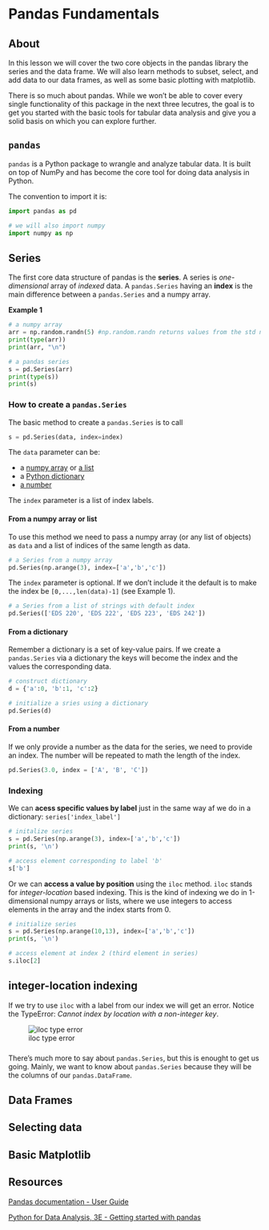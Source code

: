 # Pandas Fundamentals

## About
In this lesson we will cover the two core objects in the pandas library the series and the data frame. We will also learn methods to subset, select, and add data to our data frames, as well as some basic plotting with matplotlib.

There is so much about pandas. While we won't be able to cover every single functionality of this package in the next three lecutres, the goal is to get you started with the basic tools for tabular data analysis and give you a solid basis on which you can explore further. 

## `pandas`

`pandas` is a Python package to wrangle and analyze tabular data. It is built on top of NumPy and has become the core tool for doing data analysis in Python. 

The convention to import it is:

```python
import pandas as pd

# we will also import numpy 
import numpy as np
```

## Series

The first core data structure of pandas is the **series**. 
A series is *one-dimensional* array of *indexed* data. A `pandas.Series` having an **index** is the main difference between a `pandas.Series` and a numpy array. 

**Example 1**
```python
# a numpy array
arr = np.random.randn(5) #np.random.randn returns values from the std normal distribution
print(type(arr))
print(arr, "\n")

# a pandas series
s = pd.Series(arr)
print(type(s))
print(s)
```


### How to create a `pandas.Series`

The basic method to create a `pandas.Series` is to call

``` python
s = pd.Series(data, index=index)
```

The `data` parameter can be:

- a [numpy array](https://numpy.org/doc/stable/reference/arrays.ndarray.html) or [a list](https://realpython.com/python-list/)
- a [Python dictionary](https://realpython.com/lessons/dictionary-python/)
- [a number](https://commons.wikimedia.org/wiki/File:Number-three.JPG)

The `index` parameter is a list of index labels.

#### From a numpy array or list

To use this method we need to pass a numpy array (or any list of objects) as `data` and a list of indices of the same length as data. 

```python
# a Series from a numpy array 
pd.Series(np.arange(3), index=['a','b','c'])
```


 The `index` parameter is optional. If we don't include it the default is to make the index be `[0,...,len(data)-1]` (see Example 1).

```python
# a Series from a list of strings with default index
pd.Series(['EDS 220', 'EDS 222', 'EDS 223', 'EDS 242'])
```


#### From a dictionary

Remember a dictionary is a set of key-value pairs. If we create a `pandas.Series` via a dictionary the keys will become the index and the values the corresponding data.

```python
# construct dictionary
d = {'a':0, 'b':1, 'c':2}

# initialize a sries using a dictionary
pd.Series(d)
```

#### From a number
If we only provide a number as the data for the series, we need to provide an index. The number will be repeated to math the length of the index.

```python
pd.Series(3.0, index = ['A', 'B', 'C'])
```

### Indexing

We can **acess specific values by label** just in the same way af we do in a dictionary: `series['index_label']`

```python
# initalize series
s = pd.Series(np.arange(3), index=['a','b','c'])
print(s, '\n')

# access element corresponding to label 'b'
s['b']
```



Or we can **access a value by position** using the `iloc` method. `iloc` stands for *integer-location* based indexing. This is the kind of indexing we do in 1-dimensional numpy arrays or lists, where we use integers to access elements in the array and the index starts from 0.


```python
# initialize series
s = pd.Series(np.arange(10,13), index=['a','b','c'])
print(s, '\n')

# access element at index 2 (third element in series)
s.iloc[2]
```

::: {.callout-caution}
## integer-location indexing
If we try to use `iloc` with a label from our index we will get an error. Notice the TypeError: *Cannot index by location with a non-integer key*. 
:::

![iloc type error](/images/lesson-2/iloc_error.png)

###  

There's much more to say about `pandas.Series`, but this is enought to get us going. Mainly, we want to know about `pandas.Series` because they will be the columns of our `pandas.DataFrame`.

## Data Frames

## Selecting data

## Basic Matplotlib

## Resources

[Pandas documentation - User Guide](https://pandas.pydata.org/docs/user_guide/index.html)

[Python for Data Analysis, 3E - Getting started with pandas](https://wesmckinney.com/book/pandas-basics)
